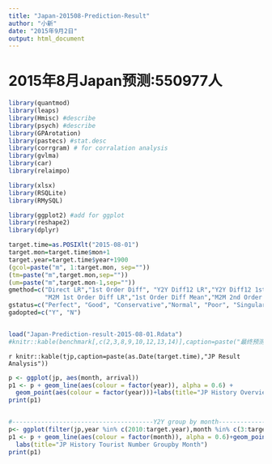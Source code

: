 ```yaml
---
title: "Japan-201508-Prediction-Result"
author: "小新"
date: "2015年9月2日"
output: html_document
---
```



#  2015年8月Japan预测:550977人



```r
library(quantmod)
library(leaps)
library(Hmisc) #describe
library(psych) #describe
library(GPArotation)
library(pastecs) #stat.desc
library(corrgram) # for corralation analysis
library(gvlma)
library(car)
library(relaimpo)

library(xlsx)
library(RSQLite)
library(RMySQL)

library(ggplot2) #add for ggplot
library(reshape2)
library(dplyr)

target.time=as.POSIXlt("2015-08-01")
target.mon=target.time$mon+1
target.year=target.time$year+1900
(gcol=paste("m", 1:target.mon, sep=""))
(tm=paste("m",target.mon,sep=""))
(um=paste("m",target.mon-1,sep=""))
gmethod=c("Direct LR","1st Order Diff", "Y2Y Diff12 LR","Y2Y Diff12 1st Diff",
          "M2M 1st Order Diff LR","1st Order Diff Mean","M2M 2nd Order Diff","Baidu Index LR")
gstatus=c("Perfect", "Good", "Conservative","Normal", "Poor", "Singular")
gadopted=c("Y", "N")


load("Japan-Prediction-result-2015-08-01.Rdata")
#knitr::kable(benchmark[,c(2,3,8,9,10,12,13,14)],caption=paste("最终预测结果汇总表", as.Date(target.time),sep=""))
```


`r knitr::kable(tjp,caption=paste(as.Date(target.time),"JP Result Analysis"))`

```r

p <- ggplot(jp, aes(month, arrival))
p1 <- p + geom_line(aes(colour = factor(year)), alpha = 0.6) + 
  geom_point(aes(colour = factor(year)))+labs(title="JP History Overview Groupby Year")
print(p1)


#---------------------------------------Y2Y group by month--------------------------------------------
p<- ggplot(filter(jp,year %in% c(2010:target.year),month %in% c(3:target.mon)), aes(year, arrival))
p1 <- p + geom_line(aes(colour = factor(month)), alpha = 0.6)+geom_point(aes(colour = factor(month)))+
  labs(title="JP History Tourist Number Groupby Month")
print(p1)




```